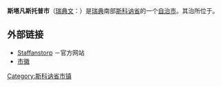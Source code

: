 {{Infobox Kommun|
fullname=Staffanstorps kommun|
coatofarms=[[File:Staffanstorp_vapen.svg|100px]]|
county=[[斯科讷省|斯科讷省]]|
province=[[斯科讷|斯科讷]]|
capital={{link-en|斯塔凡斯托普|Staffanstorp}}|
map=[[File:Staffanstorp_Municipality_in_Scania_County.png|200px]]|
arearank=第272名|
area=107.89|
arealand=107.61|
populationrank=第115名|
population=20,840|
densityrank=第28名|
populationdensity=193.7|
website=http://www.staffanstorp.se/|
footnotes=面积与人口统计数据来自[[瑞典统计局|瑞典统计局]]，截至2006年12月31日}}

'''斯塔凡斯托普市'''（[[瑞典文|瑞典文]]：{{lang|sv|''Staffanstorps kommun''}}）是[[瑞典|瑞典]]南部[[斯科讷省|斯科讷省]]的一个[[瑞典自治市|自治市]]。其治所位于{{link-en|斯塔凡斯托普|Staffanstorp}}。

== 外部链接 ==
* [http://www.staffanstorp.se/ Staffanstorp] {{Wayback|url=http://www.staffanstorp.se/ |date=20070930210926 }}－官方网站
* [http://www.ngw.nl/int/zwe/s/staffans.htm 市徽] {{Wayback|url=http://www.ngw.nl/int/zwe/s/staffans.htm |date=20160303181917 }}

{{Skåne County}}
{{Localities in Staffanstorp Municipality}}

{{coord|55|38|N|13|12|E|region:SE_type:adm2nd|display=title}}

[[Category:斯科讷省市镇|Category:斯科讷省市镇]]